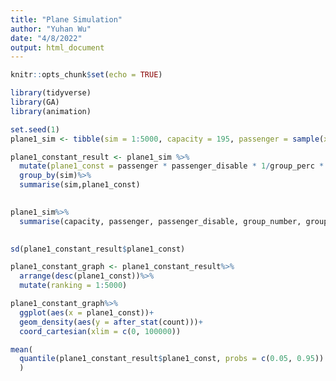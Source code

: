 ```yaml
---
title: "Plane Simulation"
author: "Yuhan Wu"
date: "4/8/2022"
output: html_document
---
```


```r
knitr::opts_chunk$set(echo = TRUE)
```

```r
library(tidyverse)
library(GA)
library(animation)
```

```r
set.seed(1)
plane1_sim <- tibble(sim = 1:5000, capacity = 195, passenger = sample(x = 100:195, size = 5000, replace = TRUE), perc_disable = sample(x = 1:10, size = 5000, replace = TRUE),passenger_disable = ceiling(passenger*perc_disable/100), group_number = sample(x = 1:5, size = 5000, replace = TRUE), group_size = sample(x = 1:5, size =5000, replace = TRUE), group_tot = group_number* group_size, group_perc = group_tot/passenger)

plane1_constant_result <- plane1_sim %>%
  mutate(plane1_const = passenger * passenger_disable * 1/group_perc * 1/group_number)%>%
  group_by(sim)%>%
  summarise(sim,plane1_const)
  
```

```r
plane1_sim%>%
  summarise(capacity, passenger, passenger_disable, group_number, group_size, group_tot)
  
```


```r
sd(plane1_constant_result$plane1_const)

plane1_constant_graph <- plane1_constant_result%>%
  arrange(desc(plane1_const))%>%
  mutate(ranking = 1:5000)

plane1_constant_graph%>%
  ggplot(aes(x = plane1_const))+
  geom_density(aes(y = after_stat(count)))+
  coord_cartesian(xlim = c(0, 100000))

mean(
  quantile(plane1_constant_result$plane1_const, probs = c(0.05, 0.95))
  )


```

